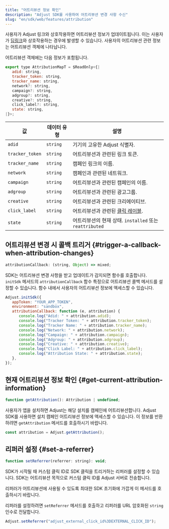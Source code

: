 ```yaml
---
title: "어트리뷰션 정보 확인"
description: "Adjust SDK를 사용하여 어트리뷰션 변경 사항 수신"
slug: "en/sdk/web/features/attribution"
---
```

사용자가 Adjust 링크와 상호작용하면 어트리뷰션 정보가 업데이트됩니다. 이는 사용자가 [딥링크](https://help.adjust.com/en/article/deep-links)와 상호작용하는 경우에 발생할 수 있습니다. 사용자의 어트리뷰션 관련 정보는 어트리뷰션 객체에 나타납니다.

어트리뷰션 객체에는 다음 정보가 포함됩니다.
<codeblock title="인터페이스 선언"> 

```js
export type AttributionMapT = $ReadOnly<{|
   adid: string,
   tracker_token: string,
   tracker_name: string,
   network?: string,
   campaign?: string,
   adgroup?: string,
   creative?: string,
   click_label?: string,
   state: string,
|}>;
```

</CodeBlock> 

|        값        |  데이터 유형  |                                  설명                                   |
|-----------------|----------|-----------------------------------------------------------------------|
| `adid`          | `string` | 기기의 고유한 Adjust 식별자.                                                   |
| `tracker_token` | `string` | 어트리뷰션과 관련된 링크 토큰.                                                     |
| `tracker_name`  | `string` | 캠페인 링크의 이름.                                                           |
| `network`       | `string` | 캠페인과 관련된 네트워크.                                                        |
| `campaign`      | `string` | 어트리뷰션과 관련된 캠페인의 이름.                                                   |
| `adgroup`       | `string` | 어트리뷰션과 관련된 광고그룹.                                                      |
| `creative`      | `string` | 어트리뷰션과 관련된 크리에이티브.                                                    |
| `click_label`   | `string` | 어트리뷰션과 관련된 [클릭 레이블](https://help.adjust.com/en/article/user-rewards). |
| `state`         | `string` | 어트리뷰션의 현재 상태. `installed` 또는 `reattributed`                           |

어트리뷰션 변경 시 콜백 트리거 \{\#trigger\-a\-callback\-when\-attribution\-changes\}
--------------------------------------------------------------------------------

<codeblock title="속성 선언"> 

```js
attributionCallback: (string, Object) => mixed;
```

</CodeBlock> 

SDK는 어트리뷰션 변경 사항을 받고 업데이트가 감지되면 함수를 호출합니다. `initSdk` 메서드의 `attributionCallback` 함수 특정으로 어트리뷰션 콜백 메서드를 설정할 수 있습니다. 함수 내에서 사용자의 어트리뷰션 정보에 액세스할 수 있습니다.

```js
Adjust.initSdk({
   appToken: "YOUR_APP_TOKEN",
   environment: "sandbox",
   attributionCallback: function (e, attribution) {
      console.log("Adid: " + attribution.adid);
      console.log("Tracker Token: " + attribution.tracker_token);
      console.log("Tracker Name: " + attribution.tracker_name);
      console.log("Network: " + attribution.network);
      console.log("Campaign: " + attribution.campaign);
      console.log("Adgroup: " + attribution.adgroup);
      console.log("Creative: " + attribution.creative);
      console.log("Click Label: " + attribution.click_label);
      console.log("Attribution State: " + attribution.state);
   },
});
```

현재 어트리뷰션 정보 확인 \{\#get\-current\-attribution\-information\}
-----------------------------------------------------------------

<codeblock title="메서드 서명"> 

```js
function getAttribution(): Attribution | undefined;
```

</CodeBlock> 

사용자가 앱을 설치하면 Adjust는 해당 설치를 캠페인에 어트리뷰션합니다. Adjust SDK를 사용하면 설치 캠페인 어트리뷰션 정보에 액세스할 수 있습니다. 이 정보를 반환하려면 `getAttribution` 메서드를 호출하시기 바랍니다.

```js
const attribution = Adjust.getAttribution();
```

리퍼러 설정 \{\#set\-a\-referrer\}
----------------------------------

<codeblock title="메서드 서명"> 

```js
function setReferrer(referrer: string): void;
```

</CodeBlock> 

SDK가 시작될 때 커스텀 클릭 ID로 SDK 클릭을 트리거하는 리퍼러를 설정할 수 있습니다. SDK는 어트리뷰션 목적으로 커스텀 클릭 ID를 Adjust 서버로 전송합니다.
<callout type="important"> 

리퍼러가 어트리뷰션에 사용될 수 있도록 최대한 SDK 초기화에 가깝게 이 메서드를 호출하시기 바랍니다.
</Callout> 

리퍼러를 설정하려면 `setReferrer` 메서드를 호출하고 리퍼러를 URL 암호화된 `string` 인수로 전달합니다.
<codeblock highlight="adjust_external_click_id%3DEXTERNAL_CLICK_ID\"> 

```js
Adjust.setReferrer("adjust_external_click_id%3DEXTERNAL_CLICK_ID");
```

</CodeBlock>

